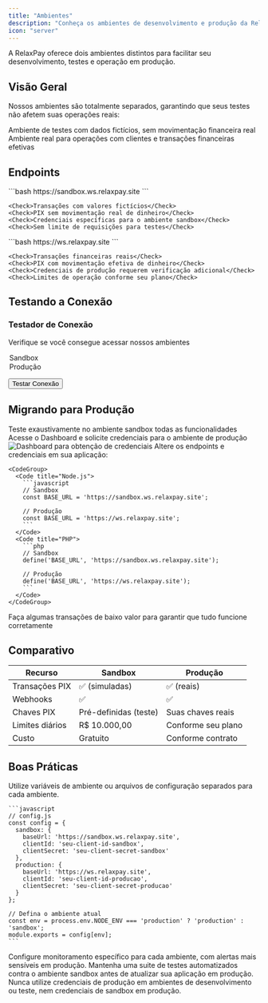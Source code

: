 ```yaml
---
title: "Ambientes"
description: "Conheça os ambientes de desenvolvimento e produção da RelaxPay"
icon: "server"
---
```


<Note>
  A RelaxPay oferece dois ambientes distintos para facilitar seu desenvolvimento, testes e operação em produção.
</Note>

## Visão Geral

Nossos ambientes são totalmente separados, garantindo que seus testes não afetem suas operações reais:

<CardGroup cols={2}>
  <Card title="Sandbox" icon="flask" color="#4CAF50">
    Ambiente de testes com dados fictícios, sem movimentação financeira real
  </Card>
  <Card title="Produção" icon="rocket" color="#2196F3">
    Ambiente real para operações com clientes e transações financeiras efetivas
  </Card>
</CardGroup>

## Endpoints

<Tabs>
  <Tab title="Sandbox">
    ```bash
    https://sandbox.ws.relaxpay.site
    ```
    
    <Check>Transações com valores fictícios</Check>
    <Check>PIX sem movimentação real de dinheiro</Check>
    <Check>Credenciais específicas para o ambiente sandbox</Check>
    <Check>Sem limite de requisições para testes</Check>
  </Tab>
  <Tab title="Produção">
    ```bash
    https://ws.relaxpay.site
    ```
    
    <Check>Transações financeiras reais</Check>
    <Check>PIX com movimentação efetiva de dinheiro</Check>
    <Check>Credenciais de produção requerem verificação adicional</Check>
    <Check>Limites de operação conforme seu plano</Check>
  </Tab>
</Tabs>

## Testando a Conexão

<Frame>
  <div style={{ padding: '20px', borderRadius: '8px', backgroundColor: '#f9f9f9' }}>
    <h3>Testador de Conexão</h3>
    <p>Verifique se você consegue acessar nossos ambientes</p>
  </div>
</Frame>

<ParamField path="environment" select required>
  <Option value="sandbox">Sandbox</Option>
  <Option value="production">Produção</Option>
</ParamField>

<Button>Testar Conexão</Button>

## Migrando para Produção

<Steps>
  <Step title="Valide sua integração">
    Teste exaustivamente no ambiente sandbox todas as funcionalidades
  </Step>
  <Step title="Obtenha credenciais de produção">
    Acesse o Dashboard e solicite credenciais para o ambiente de produção
    <Frame>
      <img src="/images/dashboard-credentials.png" alt="Dashboard para obtenção de credenciais" />
    </Frame>
  </Step>
  <Step title="Atualize configurações">
    Altere os endpoints e credenciais em sua aplicação:
    
    <CodeGroup>
      <Code title="Node.js">
        ```javascript
        // Sandbox
        const BASE_URL = 'https://sandbox.ws.relaxpay.site';
        
        // Produção
        const BASE_URL = 'https://ws.relaxpay.site';
        ```
      </Code>
      <Code title="PHP">
        ```php
        // Sandbox
        define('BASE_URL', 'https://sandbox.ws.relaxpay.site');
        
        // Produção
        define('BASE_URL', 'https://ws.relaxpay.site');
        ```
      </Code>
    </CodeGroup>
  </Step>
  <Step title="Realize testes controlados">
    Faça algumas transações de baixo valor para garantir que tudo funcione corretamente
  </Step>
</Steps>

## Comparativo

<Table>
  <thead>
    <tr>
      <th>Recurso</th>
      <th>Sandbox</th>
      <th>Produção</th>
    </tr>
  </thead>
  <tbody>
    <tr>
      <td>Transações PIX</td>
      <td>✅ (simuladas)</td>
      <td>✅ (reais)</td>
    </tr>
    <tr>
      <td>Webhooks</td>
      <td>✅</td>
      <td>✅</td>
    </tr>
    <tr>
      <td>Chaves PIX</td>
      <td>Pré-definidas (teste)</td>
      <td>Suas chaves reais</td>
    </tr>
    <tr>
      <td>Limites diários</td>
      <td>R$ 10.000,00</td>
      <td>Conforme seu plano</td>
    </tr>
    <tr>
      <td>Custo</td>
      <td>Gratuito</td>
      <td>Conforme contrato</td>
    </tr>
  </tbody>
</Table>

## Boas Práticas

<AccordionGroup>
  <Accordion title="Configuração por Ambiente" icon="gear">
    Utilize variáveis de ambiente ou arquivos de configuração separados para cada ambiente.
    
    ```javascript
    // config.js
    const config = {
      sandbox: {
        baseUrl: 'https://sandbox.ws.relaxpay.site',
        clientId: 'seu-client-id-sandbox',
        clientSecret: 'seu-client-secret-sandbox'
      },
      production: {
        baseUrl: 'https://ws.relaxpay.site',
        clientId: 'seu-client-id-producao',
        clientSecret: 'seu-client-secret-producao'
      }
    };
    
    // Defina o ambiente atual
    const env = process.env.NODE_ENV === 'production' ? 'production' : 'sandbox';
    module.exports = config[env];
    ```
  </Accordion>
  <Accordion title="Monitoramento" icon="chart-line">
    Configure monitoramento específico para cada ambiente, com alertas mais sensíveis em produção.
  </Accordion>
  <Accordion title="Testes Automatizados" icon="vial">
    Mantenha uma suite de testes automatizados contra o ambiente sandbox antes de atualizar sua aplicação em produção.
  </Accordion>
</AccordionGroup>

<Warning>
  Nunca utilize credenciais de produção em ambientes de desenvolvimento ou teste, nem credenciais de sandbox em produção.
</Warning> 